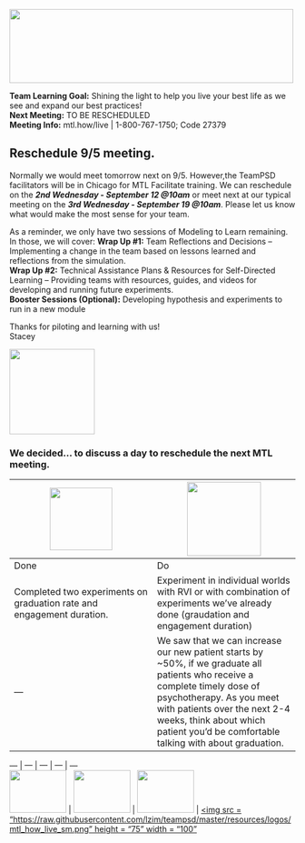 <!-- MTL Logo, HTML img tag -->
<img src = "https://raw.githubusercontent.com/lzim/teampsd/teampsd_style/mtl_logo/mtl_testdontguess_sm.png"
     height = "130" width = "500"> 
 

**Team Learning Goal:** Shining the light to help you live your best life as we see and expand our best practices!  
**Next Meeting:** TO BE RESCHEDULED  
**Meeting Info:** mtl.how/live | 1-800-767-1750; Code 27379  

## Reschedule 9/5 meeting.  
Normally we would meet tomorrow next on 9/5. However,the TeamPSD facilitators will be in Chicago for MTL Facilitate training. We can reschedule on the ***2nd Wednesday - September 12 @10am*** or meet next at our typical meeting on the ***3rd Wednesday - September 19 @10am***.
Please let us know what would make the most sense for your team.  

As a reminder, we only have two sessions of Modeling to Learn remaining. In those, we will cover:
**Wrap Up #1:** Team Reflections and Decisions – Implementing a change in the team based on lessons learned and reflections from the simulation.   
**Wrap Up #2:** Technical Assistance Plans & Resources for Self-Directed Learning – Providing teams with resources, guides, and videos for developing and running future experiments.  
**Booster Sessions (Optional):**  Developing hypothesis and experiments to run in a new module  

Thanks for piloting and learning with us!   
Stacey

<!-- Learning Objectives Icon -->
<img src = "https://raw.githubusercontent.com/lzim/teampsd/hexagon_icons/np_star_778913_003F72.png"
     height = "150" width = "150">  

### We decided... to discuss a day to reschedule the next MTL meeting.

<img src = "https://raw.githubusercontent.com/lzim/teampsd/hexagon_icons/np_hexagon-check-mark_309690_003F72.png" height = "110" width = "110"> | <img src = "https://raw.githubusercontent.com/lzim/teampsd/hexagon_icons/np_synchronize_778914_003F72.png" height = "130" width = "130">
--- | ---
Done | Do
Completed two experiments on graduation rate and engagement duration. | Experiment in individual worlds with RVI or with combination of experiments we've already done (graudation and engagement duration)
--- | We saw that we can increase our new patient starts by ~50%, if we graduate all patients who receive a complete timely dose of psychotherapy. As you meet with patients over the next 2-4 weeks, think about which patient you'd be comfortable talking with about graduation.



<!-- Resources Links -->

--- | --- | --- | --- | ---  
[<img src = "https://raw.githubusercontent.com/lzim/teampsd/master/resources/logos/mtl_how_sm.png" height = "75" width = "100">](http://mtl.how) | [<img src = "https://raw.githubusercontent.com/lzim/teampsd/master/resources/logos/mtl_how_data_sm.png" height = "75" width = "100">](http://mtl.how/data) | [<img src = "https://raw.githubusercontent.com/lzim/teampsd/master/resources/logos/mtl_how_sim_sim.png" height = "75" width = "100">](http://mtl.how/sim) | [<img src = "https://raw.githubusercontent.com/lzim/teampsd/master/resources/logos/mtl_how_live_sm.png" height = "75" width = "100"](http://mtl.how/live) 

